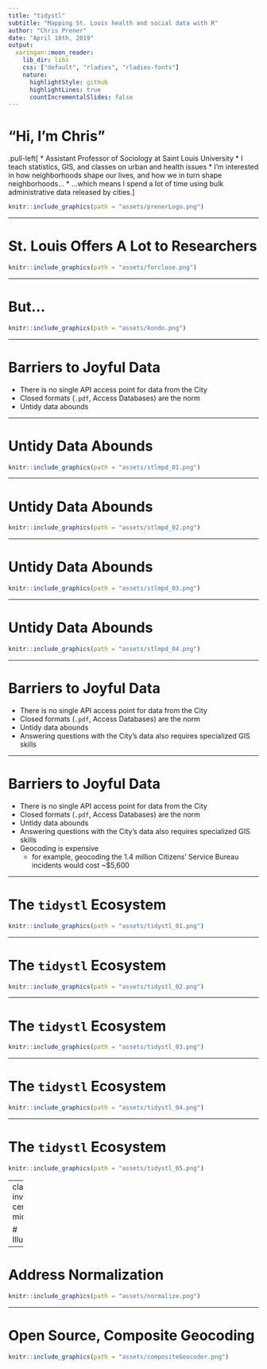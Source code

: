 ```yaml
---
title: "tidystl"
subtitle: "Mapping St. Louis health and social data with R"
author: "Chris Prener"
date: "April 18th, 2019"
output:
  xaringan::moon_reader:
    lib_dir: libs
    css: ["default", "rladies", "rladies-fonts"]
    nature:
      highlightStyle: github
      highlightLines: true
      countIncrementalSlides: false
---
```


# "Hi, I'm Chris"

.pull-left[ 
* Assistant Professor of Sociology at Saint Louis University
* I teach statistics, GIS, and classes on urban and health issues
* I'm interested in how neighborhoods shape our lives, and how we in turn shape neighborhoods...
* ...which means I spend a lot of time using bulk administrative data released by cities.
]


```r
knitr::include_graphics(path = "assets/prenerLogo.png")
```

---

# St. Louis Offers A Lot to Researchers

```r
knitr::include_graphics(path = "assets/forclose.png")
```

---

# But...

```r
knitr::include_graphics(path = "assets/kondo.png")
```

---

# Barriers to Joyful Data

* There is no single API access point for data from the City
* Closed formats (`.pdf`, Access Databases) are the norm
* Untidy data abounds

---

# Untidy Data Abounds

```r
knitr::include_graphics(path = "assets/stlmpd_01.png")
```

---

# Untidy Data Abounds

```r
knitr::include_graphics(path = "assets/stlmpd_02.png")
```

---

# Untidy Data Abounds

```r
knitr::include_graphics(path = "assets/stlmpd_03.png")
```

---

# Untidy Data Abounds

```r
knitr::include_graphics(path = "assets/stlmpd_04.png")
```

---

# Barriers to Joyful Data

* There is no single API access point for data from the City
* Closed formats (`.pdf`, Access Databases) are the norm
* Untidy data abounds
* Answering questions with the City's data also requires specialized GIS skills

---

# Barriers to Joyful Data

* There is no single API access point for data from the City
* Closed formats (`.pdf`, Access Databases) are the norm
* Untidy data abounds
* Answering questions with the City's data also requires specialized GIS skills
* Geocoding is expensive
    * for example, geocoding the 1.4 million Citizens' Service Bureau incidents would cost ~$5,600

---

# The `tidystl` Ecosystem

```r
knitr::include_graphics(path = "assets/tidystl_01.png")
```

---

# The `tidystl` Ecosystem

```r
knitr::include_graphics(path = "assets/tidystl_02.png")
```

---

# The `tidystl` Ecosystem

```r
knitr::include_graphics(path = "assets/tidystl_03.png")
```

---

# The `tidystl` Ecosystem

```r
knitr::include_graphics(path = "assets/tidystl_04.png")
```

---

# The `tidystl` Ecosystem

```r
knitr::include_graphics(path = "assets/tidystl_05.png")
```

---
class: inverse, center, middle

# Illustrations

---

# Address Normalization

```r
knitr::include_graphics(path = "assets/normalize.png")
```

---

# Open Source, Composite Geocoding

```r
knitr::include_graphics(path = "assets/compositeGeocoder.png")
```
